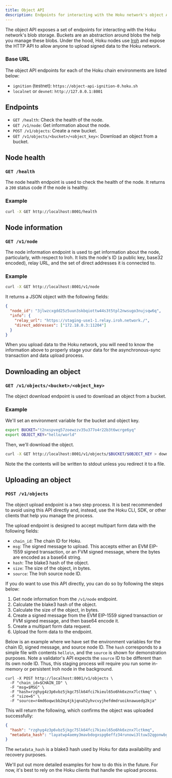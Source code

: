 ```yaml
---
title: Object API
description: Endpoints for interacting with the Hoku network's object API.
---
```



The object API exposes a set of endpoints for interacting with the Hoku network's blob storage.
Buckets are an abstraction around blobs the help you manage these blobs. Under the hood, Hoku nodes
use [Iroh](https://www.iroh.computer/) and expose the HTTP API to allow anyone to upload signed data
to the Hoku network.

### Base URL

The object API endpoints for each of the Hoku chain environments are listed below:

- `ignition` (testnet): `https://object-api-ignition-0.hoku.sh`
- `localnet` or `devnet`: `http://127.0.0.1:8001`

## Endpoints

- `GET /health`: Check the health of the node.
- `GET /v1/node`: Get information about the node.
- `POST /v1/objects`: Create a new bucket.
- `GET /v1/objects/<bucket>/<object_key>`: Download an object from a bucket.

## Node health

### `GET /health`

The node health endpoint is used to check the health of the node. It returns a `200` status code if
the node is healthy.

### Example

```bash
curl -X GET http://localhost:8001/health
```

## Node information

### `GET /v1/node`

The node information endpoint is used to get information about the node, particularly, with respect
to Iroh. It lists the node's ID (a public key, base32 encoded), relay URL, and the set of direct
addresses it is connected to.

### Example

```bash
curl -X GET http://localhost:8001/v1/node
```

It returns a JSON object with the following fields:

```json
{
  "node_id": "3jlwzcxgdd25z5uun3skbqiottw44s3t5tpl2nwsugo3nujsqw6q",
  "info": {
    "relay_url": "https://staging-use1-1.relay.iroh.network./",
    "direct_addresses": ["172.18.0.3:11204"]
  }
}
```

When you upload data to the Hoku network, you will need to know the information above to properly
stage your data for the asynchronous-sync transaction and data upload process.

## Downloading an object

### `GET /v1/objects/<bucket>/<object_key>`

The object download endpoint is used to download an object from a bucket.

### Example

We'll set an environment variable for the bucket and object key.

```bash
export BUCKET="t2nxspveg57zoewzzv35u377o4r22b3t6wcrge6yq"
export OBJECT_KEY="hello/world"
```

Then, we'll download the object.

```bash
curl -X GET http://localhost:8001/v1/objects/$BUCKET/$OBJECT_KEY > downloaded.txt
```

Note the the contents will be written to stdout unless you redirect it to a file.

## Uploading an object

### `POST /v1/objects`

The object upload endpoint is a two step process. It is best recommended to avoid using this API
directly and, instead, use the Hoku CLI, SDK, or other clients that help you manage the process.

The upload endpoint is designed to accept multipart form data with the following fields:

- `chain_id`: The chain ID for Hoku.
- `msg`: The signed message to upload. This accepts either an EVM EIP-1559 signed transaction, or an
  FVM signed message, where the bytes are encoded as a base64 string.
- `hash`: The blake3 hash of the object.
- `size`: The size of the object, in bytes.
- `source`: The Iroh source node ID.

If you do want to use this API directly, you can do so by following the steps below:

1. Get node information from the `/v1/node` endpoint.
2. Calculate the blake3 hash of the object.
3. Calculate the size of the object, in bytes.
4. Create a signed message from the EVM EIP-1559 signed transaction or FVM signed message, and then
   base64 encode it.
5. Create a multipart form data request.
6. Upload the form data to the endpoint.

Below is an example where we have set the environment variables for the chain ID, signed message,
and source node ID. The `hash` corresponds to a simple file with contents `hello\n`, and the
`source` is shown for demonstration purposes. Note a validator's API expects the `source` ID to be
different than its own node ID. Thus, this staging process will require you run some in-memory or
persistent Iroh node in the background.

```
curl -X POST http://localhost:8001/v1/objects \
  -F "chain_id=$CHAIN_ID" \
  -F "msg=$MSG" \
  -F "hash=rzghyg4z3p6vbz5jkgc75lk64fci7kieul65o6hk6xznx7lctkmq" \
  -F "size=6" \
  -F "source=r4md6oqwcbb2my4jkjqnah2yhvcvyjhefdmdruoiknawuedg2kja"
```

This will return the following, which confirms the object was uploaded successfully:

```json
{
  "hash": "rzghyg4z3p6vbz5jkgc75lk64fci7kieul65o6hk6xznx7lctkmq",
  "metadata_hash": "layatwp4aemy3mavbdogxspg6effz34runowi3ltuw32qgonwbgq"
}
```

The `metadata_hash` is a blake3 hash used by Hoku for data availability and recovery purposes.

<Callout type="info">

We'll put out more detailed examples for how to do this in the future. For now, it's best to rely on
the Hoku clients that handle the upload process.

</Callout>
